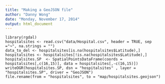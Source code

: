 ```yaml
---
title: "Making a GeoJSON file"
author: "Danny Wong"
date: "Monday, November 17, 2014"
output: html_document
---
```


```
library(rgdal)
hospitalsites <- read.csv("data/Hospital.csv", header = TRUE, sep ="¬", na.strings = "")
data_to_del <- hospitalsites[is.na(hospitalsites$Latitude),]
hospitalsites <- hospitalsites[!is.na(hospitalsites$Latitude),]
hospitalsites.SP  <- SpatialPointsDataFrame(coords = hospitalsites[,c(16,15)], data = hospitalsites[,-c(16,15)])
writeOGR(hospitalsites.SP, dsn = "hospitalsites" , layer = "hospitalsites.SP", driver = "GeoJSON")
file.rename(from = "hospitalsites", to = "map/hospitalsites.geojson")
```